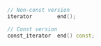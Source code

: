 ```cpp
// Non-const version
iterator        end();

// Const version
const_iterator  end() const;
```